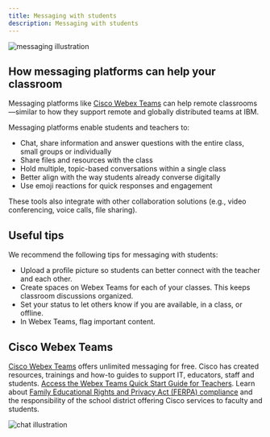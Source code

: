 ```yaml
---
title: Messaging with students
description: Messaging with students
---
```


<Row className="title-with-text">
  <Column colMd={2} colLg={3}>

![messaging illustration](images/messaging-contenttop.png)

  </Column>
  <Column colMd={6} colLg={8}>

## How messaging platforms can help your classroom

Messaging platforms like [Cisco Webex Teams](https://www.webex.com/pricing/index.html) can help remote classrooms—similar to how they support remote and globally distributed teams at IBM.

Messaging platforms enable students and teachers to:

<ul>
<li>Chat, share information and answer questions with the entire class, small groups or individually</li>
<li>Share files and resources with the class</li>
<li>Hold multiple, topic-based conversations within a single class</li>
<li>Better align with the way students already converse digitally</li>
<li>Use emoji reactions for quick responses and engagement</li>
</ul>

These tools also integrate with other collaboration solutions (e.g., video conferencing, voice calls, file sharing).

  </Column>
</Row>
<Row className="title-with-text">
  <Column colMd={2} colLg={3}>

## Useful tips

  </Column>
  <Column colMd={6} colLg={8}>

We recommend the following tips for messaging with students:

<ul>
  <li>Upload a profile picture so students can better connect with the teacher and each other.</li>
  <li>Create spaces on Webex Teams for each of your classes. This keeps classroom discussions organized.</li>
  <li>Set your status to let others know if you are available, in a class, or offline.</li>
  <li>In Webex Teams, flag important content.</li>
</ul>

  </Column>
</Row>
<Row className="title-with-text">
  <Column colMd={2} colLg={3}>

## Cisco Webex Teams


  </Column>
  <Column colMd={4} colLg={5}>

[Cisco Webex Teams](https://www.webex.com/team-collaboration.html) offers unlimited messaging for free. Cisco has created resources, trainings and how-to guides to support IT, educators, staff and students. [Access the Webex Teams Quick Start Guide for Teachers](https://www.webex.com/content/dam/webex/eopi/assets/education/EducationK12TeacherWebexTeamsQSG.pdf). Learn about [Family Educational Rights and Privacy Act (FERPA) compliance](https://www.cisco.com/c/dam/en_us/solutions/industries/docs/education/guardian-privacy-security-faq.pdf) and the responsibility of the school district offering Cisco services to faculty and students.

  </Column>
  <Column colMd={2} colLg={4}>

![chat illustration](images/webex-teams-thumbnail.png)

  </Column>
</Row>


